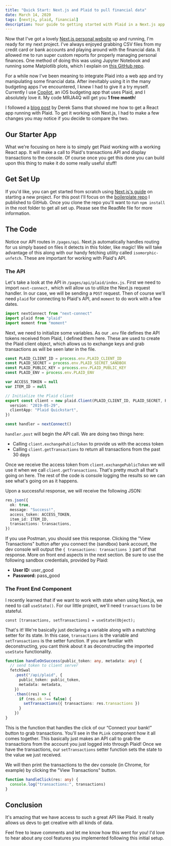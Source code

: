```yaml
---
title: "Quick Start: Next.js and Plaid to pull financial data"
date: March 14, 2020
tags: [nextjs, plaid, financial]
description: Your guide to getting started with Plaid in a Next.js app
---
```


Now that I've got a lovely [Next.js personal website](https://raskin.me) up and running, I'm ready for my next project. I've always enjoyed grabbing CSV files from my credit card or bank accounts and playing around with the financial data. It allowed me to run super custom reports for properly managing personal finances. One method of doing this was using Jupyter Notebook and running some Matplotlib plots, which I explain on [this GitHub repo](https://github.com/perryraskin/TransFormer).

For a while now I've been meaning to integrate Plaid into a web app and try manipulating some financial data. After inevitably using it in the many budgeting apps I've encountered, I knew I had to give it a try myself. Currently I use [Copilot](https://copilot.money), an iOS budgeting app that uses Plaid, and I absolutely love it. My code MRJA4Q will get you **1 free month**!

I followed a [blog post](https://medium.com/@dereksams/building-a-react-app-with-the-plaid-api-93e45ae61b58) by Derek Sams that showed me how to get a React app running with Plaid. To get it working with Next.js, I had to make a few changes you may notice if you decide to compare the two.

## Our Starter App

What we're focusing on here is to simply get Plaid working with a working React app. It will make a call to Plaid's transactions API and display transactions to the console. Of course once you get this done you can build upon this thing to make it do some really useful stuff!

## Get Set Up

If you'd like, you can get started from scratch using [Next.js's guide](https://nextjs.org/learn/basics/getting-started/setup) on starting a new project. For this post I'll focus on the [boilerplate repo](https://github.com/perryraskin/nextjs-plaid-starter) I published to GitHub. Once you clone the repo you'll want to run `npm install` in the root folder to get all set up. Please see the ReadMe file for more information.

## The Code

Notice our API routes in `/pages/api`. Next.js automatically handles routing for us simply based on files it detects in this folder, like magic! We will take advantage of this along with our handy fetching utility called `isomorphic-unfetch`. These are important for working with Plaid's API.

### The API

Let's take a look at the API in `/pages/api/plaid/index.js`. First we need to import `next-connect,` which will allow us to utilize the Next.js request handler. In our case, we will be sending a `POST` request. Then of course we'll need `plaid` for connecting to Plaid's API, and `moment` to do work with a few dates.

```typescript
import nextConnect from "next-connect"
import plaid from "plaid"
import moment from "moment"
```

Next, we need to initialize some variables. As our `.env` file defines the API tokens received from Plaid, I defined them here. These are used to create the Plaid client object, which allows us to exchange keys and grab transactions as will be seen later in the file.

```typescript
const PLAID_CLIENT_ID = process.env.PLAID_CLIENT_ID
const PLAID_SECRET = process.env.PLAID_SECRET_SANDBOX
const PLAID_PUBLIC_KEY = process.env.PLAID_PUBLIC_KEY
const PLAID_ENV = process.env.PLAID_ENV

var ACCESS_TOKEN = null
var ITEM_ID = null

// Initialize the Plaid client
export const client = new plaid.Client(PLAID_CLIENT_ID, PLAID_SECRET, PLAID_PUBLIC_KEY, plaid.environments[PLAID_ENV], {
  version: "2019-05-29",
  clientApp: "Plaid Quickstart",
})

const handler = nextConnect()
```

`handler.post` will begin the API call. We are doing two things here:

- Calling `client.exchangePublicToken` to provide us with the access token
- Calling `client.getTransactions` to return all transactions from the past 30 days

Once we receive the access token from `client.exchangePublicToken` we will use it when we call `client.getTransactions`. That's pretty much all that's going on here. The rest of the code is console logging the results so we can see what's going on as it happens.

Upon a successful response, we will receive the following JSON:

```typescript
res.json({
  ok: true,
  message: "Success!",
  access_token: ACCESS_TOKEN,
  item_id: ITEM_ID,
  transactions: transactions,
})
```

If you use Postman, you should see this response. Clicking the "View Transactions" button after you connect the (sandbox) bank account, the dev console will output the `{ transactions: transactions }` part of that response. More on front end aspects in the next section. Be sure to use the following sandbox credentials, provided by Plaid:

- **User ID:** user_good
- **Password:** pass_good

### The Front End Component

I recently learned that if we want to work with state when using Next.js, we need to call `useState()`. For our little project, we'll need `transactions` to be stateful.

    const [transactions, setTransactions] = useState(Object);

That's it! We're basically just declaring a variable along with a matching setter for its state. In this case, `transactions` is the variable and `setTransactions` is the setter function. If you are familiar with deconstructing, you cant think about it as deconstructing the imported `useState` functionality.

```typescript
function handleOnSuccess(public_token: any, metadata: any) {
  // send token to client server
  fetchSwal
    .post("/api/plaid", {
      public_token: public_token,
      metadata: metadata,
    })
    .then((res) => {
      if (res.ok !== false) {
        setTransactions({ transactions: res.transactions })
      }
    })
}
```

This is the function that handles the click of our “Connect your bank!” button to grab transactions. You'll see in the `PLink` component how it all comes together. This basically just makes an API call to grab the transactions from the account you just logged into through Plaid! Once we have the transactions, our `setTransactions` setter function sets the state to the value we just received.

We will then print the transactions to the dev console (in Chrome, for example) by clicking the "View Transactions" button.

```typescript
function handleClick(res: any) {
  console.log("transactions:", transactions)
}
```

## Conclusion

It's amazing that we have access to such a great API like Plaid. It really allows us devs to get creative with all kinds of data.

Feel free to leave comments and let me know how this went for you! I'd love to hear about any cool features you implemented following this initial setup.
